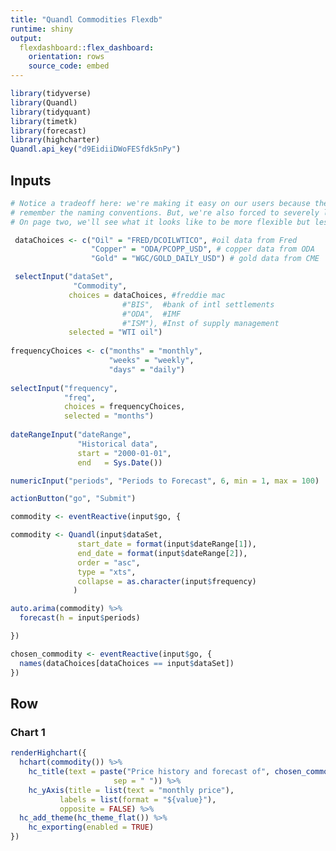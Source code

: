 ```yaml
---
title: "Quandl Commodities Flexdb"
runtime: shiny
output:
  flexdashboard::flex_dashboard:
    orientation: rows
    source_code: embed
---
```


```r
library(tidyverse) 
library(Quandl)
library(tidyquant)
library(timetk)
library(forecast)
library(highcharter)
Quandl.api_key("d9EidiiDWoFESfdk5nPy")
```

Inputs{.sidebar}
--------------------------------

```r
# Notice a tradeoff here: we're making it easy on our users because they don't need to 
# remember the naming conventions. But, we're also forced to severely limit their choices. 
# On page two, we'll see what it looks like to be more flexible but less efficient.

 dataChoices <- c("Oil" = "FRED/DCOILWTICO", #oil data from Fred
                  "Copper" = "ODA/PCOPP_USD", # copper data from ODA
                  "Gold" = "WGC/GOLD_DAILY_USD") # gold data from CME

 selectInput("dataSet",
              "Commodity",
             choices = dataChoices, #freddie mac
                         #"BIS",  #bank of intl settlements
                         #"ODA",  #IMF
                         #"ISM"), #Inst of supply management
             selected = "WTI oil")
 
frequencyChoices <- c("months" = "monthly",
                      "weeks" = "weekly",
                      "days" = "daily")
                     
selectInput("frequency",
            "freq",
            choices = frequencyChoices, 
            selected = "months")
                     
dateRangeInput("dateRange",
               "Historical data",
               start = "2000-01-01",
               end   = Sys.Date())

numericInput("periods", "Periods to Forecast", 6, min = 1, max = 100)

actionButton("go", "Submit")

commodity <- eventReactive(input$go, {

commodity <- Quandl(input$dataSet,
               start_date = format(input$dateRange[1]),
               end_date = format(input$dateRange[2]),
               order = "asc",
               type = "xts",
               collapse = as.character(input$frequency)
              )

auto.arima(commodity) %>% 
  forecast(h = input$periods)

})

chosen_commodity <- eventReactive(input$go, {
  names(dataChoices[dataChoices == input$dataSet])
})

```


Row
-------------------------------------
    
### Chart 1

```r
renderHighchart({
  hchart(commodity()) %>% 
    hc_title(text = paste("Price history and forecast of", chosen_commodity(), 
                       sep = " ")) %>%
    hc_yAxis(title = list(text = "monthly price"),
           labels = list(format = "${value}"),
           opposite = FALSE) %>% 
  hc_add_theme(hc_theme_flat()) %>% 
    hc_exporting(enabled = TRUE) 
})

```